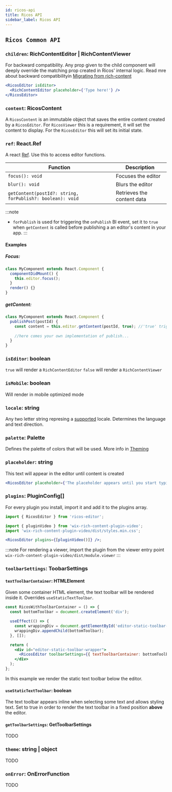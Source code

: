 ```yaml
---
id: ricos-api
title: Ricos API
sidebar_label: Ricos API
---
```




## `Ricos Common API`

### `children`: RichContentEditor | RichContentViewer

For backward compatibility. Any prop given to the child component will deeply override the matching prop created in Ricos' internal logic.
Read mre about backward compatibilityin [Migrating from rich-content](migrating-from-rich-content)

```jsx {2}
<RicosEditor isEditor>
  <RichContentEditor placeholder={'Type here!'} />
</RicosEditor>
```

### `content`: RicosContent

A `RicosContent` is an immutable object that saves the entire content created by a `RicosEditor`. For `RicosViewer` this is a requirement, it will set the content to display. For the `RicosEditor` this will set its initial state.

### `ref`: React.Ref

A react [Ref](https://reactjs.org/docs/refs-and-the-dom.html). Use this to access editor functions.

| Function                                               | Description        |
| ------------------------------------------------------ | ------------------ |
| `focus(): void`                                        | Focuses the editor |
| `blur(): void`                                         | Blurs the editor   |
| `getContent(postId?: string, forPublish?: boolean): void` | Retrieves the content data  |

:::note
- `forPublish` is used for triggering the `onPublish` BI event, set it to `true` when `getContent` is called before publishing a an editor's content in your app.
:::

#### Examples
##### Focus:

```jsx
class MyComponent extends React.Component {
  componentDidMount() {
    this.editor.focus();
  }
  render() {}
}
```
##### getContent:
```jsx
class MyComponent extends React.Component {
  publishPost(postId) {
    const content = this.editor.getContent(postId, true); //'true' triggers our publish BI
    
    //here comes your own implementation of publish...
  }
}
```
### `isEditor`: boolean

`true` will render a `RichContentEditor` `false` will render a `RichContentViewer`

### `isMobile`: boolean

Will render in mobile optimized mode

### `locale`: string

Any two letter string represing a [supported](https://github.com/wix-incubator/rich-content/tree/master/packages/common/web/statics/locale) locale. Determines the language and text direction.

### `palette`: Palette

Defines the palette of colors that will be used. More info in [Theming](theming)

### `placeholder`: string

This text will appear in the editor until content is created

```jsx
<RicosEditor placeholder={'The placeholder appears until you start typing'} />
```

<div className="card">
  <RicosEditor placeholder={'The placeholder appears until you start typing'} />
</div>

### `plugins`: PluginConfig[]

For every plugin you install, import it and add it to the plugins array.

```jsx
import { RicosEditor } from 'ricos-editor';

import { pluginVideo } from 'wix-rich-content-plugin-video';
import 'wix-rich-content-plugin-video/dist/styles.min.css';

<RicosEditor plugins={[pluginVideo()]} />;
```

:::note
For rendering a viewer, import the plugin from the viewer entry point <br/> `wix-rich-content-plugin-video/dist/module.viewer`
:::

### `toolbarSettings`: ToobarSettings

#### `textToolbarContainer`: HTMLElement

Given some container HTML element, the text toolbar will be rendered inside it.
Overrides `useStaticTextToolbar`.

```jsx
const RicosWithToolbarContainer = () => {
  const bottomToolbar = document.createElement('div');

  useEffect(() => {
    const wrappingDiv = document.getElementById('editor-static-toolbar-wrapper');
    wrappingDiv.appendChild(bottomToolbar);
  }, []);

  return (
    <div id="editor-static-toolbar-wrapper">
      <RicosEditor toolbarSettings={{ textToolbarContainer: bottomToolbar }} />
    </div>
  );
};
```

In this example we render the static text toolbar below the editor.


<RicosWithToolbarContainer />

#### `useStaticTextToolbar`: boolean

The text toolbar appears inline when selecting some text and allows styling text.
Set to true in order to render the text toolbar in a fixed position **above** the editor.


<div className="card">
  <RicosEditor toolbarSettings={{ useStaticTextToolbar: true }} content={content} />
</div>

#### `getToolbarSettings`: GetToolbarSettings

TODO

### `theme`: string | object

TODO

### `onError`: OnErrorFunction

TODO
